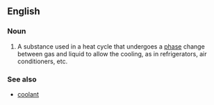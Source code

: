 ==English==

===Noun===
{{en-noun}}
{{wikipedia}}

#A substance used in a heat cycle that undergoes a [[phase]] change between gas and liquid to allow the cooling, as in refrigerators, air conditioners, etc. 


===See also===
*[[coolant]]